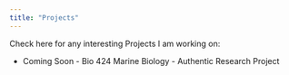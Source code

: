```yaml
---
title: "Projects"
---
```


Check here for any interesting Projects I am working on:

- Coming Soon - Bio 424 Marine Biology - Authentic Research Project